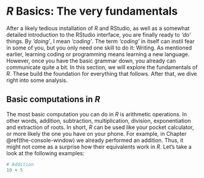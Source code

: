 # *R* Basics: The very fundamentals {#r-basics-the-very-fundamentals}

After a likely tedious installation of *R* and RStudio, as well as a somewhat detailed introduction to the RStudio interface, you are finally ready to *'do'* things. By *'doing'*, I mean *'coding'*. The term *'coding'* in itself can instil fear in some of you, but you only need one skill to do it: Writing. As mentioned earlier, learning coding or programming means learning a new language. However, once you have the basic grammar down, you already can communicate quite a bit. In this section, we will explore the fundamentals of *R*. These build the foundation for everything that follows. After that, we dive right into some analysis.

## Basic computations in *R* {#basic-computations-in-r}

The most basic computation you can do in *R* is arithmetic operations. In other words, addition, subtraction, multiplication, division, exponentiation and extraction of roots. In short, *R* can be used like your pocket calculator, or more likely the one you have on your phone. For example, in Chapter \@ref(the-console-window) we already performed an addition. Thus, it might not come as a surprise how their equivalents work in *R*. Let's take a look at the following examples:

```r
# Addition
10 + 5
```
